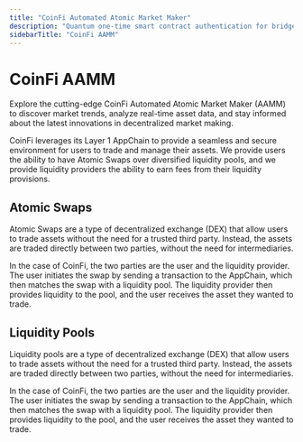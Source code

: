 ```yaml
---
title: "CoinFi Automated Atomic Market Maker"
description: "Quantum one-time smart contract authentication for bridgeless liquidity market making and instant cross-chain settlements using quantum-secure zero-knowledge proofs"
sidebarTitle: "CoinFi AAMM"
---
```


# CoinFi AAMM

Explore the cutting-edge CoinFi Automated Atomic Market Maker (AAMM) to discover market trends, analyze real-time asset data, and stay informed about the latest innovations in decentralized market making.

CoinFi leverages its Layer 1 AppChain to provide a seamless and secure environment for users to trade and manage their assets. We provide users the ability to have
Atomic Swaps over diversified liquidity pools, and we provide liquidity providers the ability to earn fees from their liquidity provisions.

## Atomic Swaps

Atomic Swaps are a type of decentralized exchange (DEX) that allow users to trade assets without the need for a trusted third party. Instead, the assets are traded directly between two parties, without the need for intermediaries.

In the case of CoinFi, the two parties are the user and the liquidity provider. The user initiates the swap by sending a transaction to the AppChain, which then matches the swap with a liquidity pool. The liquidity provider then provides liquidity to the pool, and the user receives the asset they wanted to trade.

## Liquidity Pools

Liquidity pools are a type of decentralized exchange (DEX) that allow users to trade assets without the need for a trusted third party. Instead, the assets are traded directly between two parties, without the need for intermediaries.

In the case of CoinFi, the two parties are the user and the liquidity provider. The user initiates the swap by sending a transaction to the AppChain, which then matches the swap with a liquidity pool. The liquidity provider then provides liquidity to the pool, and the user receives the asset they wanted to trade.

